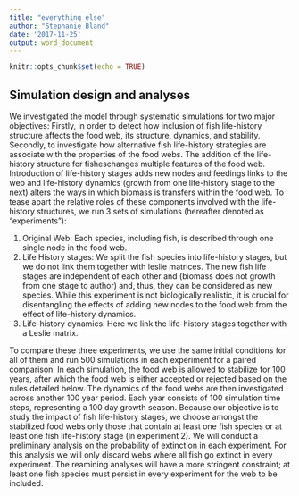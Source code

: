 ```yaml
---
title: "everything_else"
author: "Stephanie Bland"
date: '2017-11-25'
output: word_document
---
```


```r
knitr::opts_chunk$set(echo = TRUE)
```

## Simulation design and analyses

We investigated the model through systematic simulations for two major objectives: Firstly, in order to detect how inclusion of fish life-history structure affects the food web, its structure, dynamics, and stability. Secondly, to investigate how alternative fish life-history strategies are associate with the properties of the food webs. The addition of the  life-history structure for fisheschanges multiple features of the food web. Introduction of life-history stages adds new nodes and feedings links to the web and life-history dynamics (growth from one life-history stage to the next) alters the ways in which biomass is transfers within the food web. To tease apart the relative roles of these components involved with the life-history structures,  we run 3 sets of simulations (hereafter denoted as "experiments"):

1.	Original Web: Each species, including fish, is described through one single node in the food web. 
2.	Life History stages: We split the fish species into life-history stages, but we do not  link them together with leslie matrices. The new fish life stages are independent of each other and (biomass does not growth from one stage to author) and,  thus, they can be considered as new species. While this experiment is not biologically realistic, it is crucial for disentangling the effects of adding new nodes to the food web from the effect of life-history dynamics. 
3.	Life-history dynamics: Here we link the life-history stages together with a Leslie matrix.  

To compare these three experiments, we use the same initial conditions for all of them and run 500 simulations in each experiment for a paired comparison.  In each simulation, the food web is allowed to stabilize for 100 years, after which the food web is either accepted or rejected based on the rules detailed below. The dynamics of the food webs are then investigated across another 100 year period. Each year consists of 100 simulation time steps, representing a 100 day growth season. 
Because our objective is to study the impact of fish life-history stages, we choose amongst the stabilized food webs only those that contain at least one fish species or at least one fish life-history stage (in experiment 2). 
We will conduct a preliminary analysis on the probability of extinction in each experiment. For this analysis we will only discard webs where all fish go extinct in every experiment. The reamining analyses will have a more stringent constraint; at least one fish species must persist in every experiment for the web to be included.

